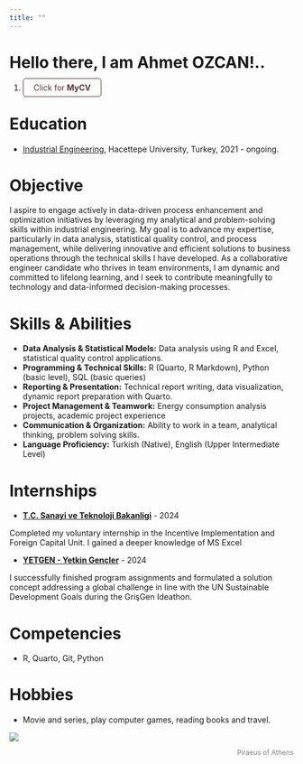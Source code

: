 ```yaml
---
title: ""
---
```


# Hello there, I am Ahmet OZCAN!..

<style>
  .button {
    padding: 7px 18px;
    border: 1px solid #543636;
    text-decoration: none;
    color: #543636;
    border-radius: 5px;
  }
</style>

<div>

1.  <a href=https://drive.google.com/file/d/16rXB0xa9avQRjMD_wuDw-rY0fRNOGfMS/view?usp=sharing" class="button">Click for **MyCV**</a>

</div>

# Education

-   [Industrial Engineering](https://ie.hacettepe.edu.tr/), Hacettepe University, Turkey, 2021 - ongoing.


# Objective

I aspire to engage actively in data-driven process enhancement and optimization initiatives by leveraging my analytical and problem-solving skills within industrial engineering. My goal is to advance my expertise, particularly in data analysis, statistical quality control, and process management, while delivering innovative and efficient solutions to business operations through the technical skills I have developed. As a collaborative engineer candidate who thrives in team environments, I am dynamic and committed to lifelong learning, and I seek to contribute meaningfully to technology and data-informed decision-making processes.


# Skills & Abilities

- **Data Analysis & Statistical Models:** Data analysis using R and Excel, statistical quality control applications. 
- **Programming & Technical Skills:** R (Quarto, R Markdown), Python (basic level), SQL (basic queries) 
- **Reporting & Presentation:** Technical report writing, data visualization, dynamic report preparation with Quarto.
- **Project Management & Teamwork:** Energy consumption analysis projects, academic project experience 
- **Communication & Organization:** Ability to work in a team, analytical thinking, problem solving skills. 
- **Language Proficiency:** Turkish (Native), English (Upper Intermediate Level)


# Internships

-   [**T.C. Sanayi ve Teknoloji Bakanligi**](https://www.sanayi.gov.tr/anasayfa) - 2024

Completed my voluntary internship in the Incentive Implementation and Foreign Capital Unit. I gained a deeper knowledge of MS Excel

-   [**YETGEN - Yetkin Gençler**](https://yetkingencler.com/) - 2024

I successfully finished program assignments and formulated a solution concept addressing a global challenge in line with the UN Sustainable Development Goals during the GrişGen Ideathon.

# Competencies

-   R, Quarto, Git, Python

# Hobbies

-   Movie and series, play computer games, reading books and travel.

![](images/bennn.jpg){fig-align="right"}<p style="text-align: right; font-size: 12px; color: gray;">
  Piraeus of Athens
</p>

